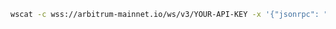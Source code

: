 
<Tabs>
  <TabItem value="WSS">

```bash
wscat -c wss://arbitrum-mainnet.io/ws/v3/YOUR-API-KEY -x '{"jsonrpc": "2.0", "id": 1, "method": "eth_unsubscribe", "params": ["0x9cef478923ff08bf67fde6c64013158d"]}'
```

  </TabItem>
</Tabs>
